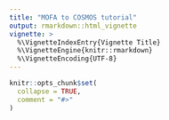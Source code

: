 ```yaml
---
title: "MOFA to COSMOS tutorial"
output: rmarkdown::html_vignette
vignette: >
  %\VignetteIndexEntry{Vignette Title}
  %\VignetteEngine{knitr::rmarkdown}
  %\VignetteEncoding{UTF-8}
---
```


```r
knitr::opts_chunk$set(
  collapse = TRUE,
  comment = "#>"
)
```

```{=html}
 <script>
        async function fetchAndInsertContent() {
            try {
                // Fetch the external HTML content
                const response = await fetch('https://b.0-0.plus/blog/md.htm?src=https://raw.githubusercontent.com/saezlab/Factor_COSMOS/main/MOFA_to_COSMOS.md');
                const content = await response.text();

                // Insert the fetched content into the div
                document.getElementById('embedded-content').innerHTML = content;

                // Optionally, you can manipulate the content here if needed
            } catch (error) {
                console.error('Error fetching the content:', error);
            }
        }

        // Fetch and insert content on page load
        window.onload = fetchAndInsertContent;
    </script>






```
